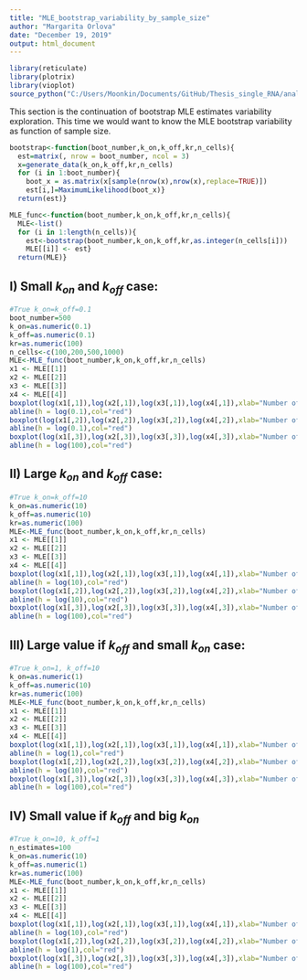 ---
title: "MLE_bootstrap_variability_by_sample_size"
author: "Margarita Orlova"
date: "December 19, 2019"
output: html_document
---

```{r, echo=FALSE}
library(reticulate)
library(plotrix)
library(vioplot)
source_python("C:/Users/Moonkin/Documents/GitHub/Thesis_single_RNA/analysis/MLE.py")
```

This section is the continuation of bootstrap MLE estimates variability exploration. This time we would want to know the MLE bootstrap variability as function of sample size.

```{r}
bootstrap<-function(boot_number,k_on,k_off,kr,n_cells){
  est=matrix(, nrow = boot_number, ncol = 3)
  x=generate_data(k_on,k_off,kr,n_cells)
  for (i in 1:boot_number){
    boot_x = as.matrix(x[sample(nrow(x),nrow(x),replace=TRUE)])
    est[i,]=MaximumLikelihood(boot_x)}
  return(est)}

MLE_func<-function(boot_number,k_on,k_off,kr,n_cells){
  MLE<-list()
  for (i in 1:length(n_cells)){
    est<-bootstrap(boot_number,k_on,k_off,kr,as.integer(n_cells[i]))
    MLE[[i]] <- est}
  return(MLE)}
```


## I) Small $k_{on}$ and $k_{off}$ case:

```{r}
#True k_on=k_off=0.1
boot_number=500
k_on=as.numeric(0.1)
k_off=as.numeric(0.1)
kr=as.numeric(100)
n_cells<-c(100,200,500,1000)
MLE<-MLE_func(boot_number,k_on,k_off,kr,n_cells)
x1 <- MLE[[1]]
x2 <- MLE[[2]]
x3 <- MLE[[3]]
x4 <- MLE[[4]]
boxplot(log(x1[,1]),log(x2[,1]),log(x3[,1]),log(x4[,1]),xlab="Number of cells",names=c("100", "200","500", "1000"),main="k_on MLE bootstrap")
abline(h = log(0.1),col="red")
boxplot(log(x1[,2]),log(x2[,2]),log(x3[,2]),log(x4[,2]),xlab="Number of cells",names=c("100", "200","500", "1000"),main="k_off MLE bootstrap")
abline(h = log(0.1),col="red")
boxplot(log(x1[,3]),log(x2[,3]),log(x3[,3]),log(x4[,3]),xlab="Number of cells",names=c("100", "200","500", "1000"),main="k_r MLE bootstrap")
abline(h = log(100),col="red")
```


## II) Large $k_{on}$ and $k_{off}$ case: 

```{r,echo=FALSE}
#True k_on=k_off=10
k_on=as.numeric(10)
k_off=as.numeric(10)
kr=as.numeric(100)
MLE<-MLE_func(boot_number,k_on,k_off,kr,n_cells)
x1 <- MLE[[1]]
x2 <- MLE[[2]]
x3 <- MLE[[3]]
x4 <- MLE[[4]]
boxplot(log(x1[,1]),log(x2[,1]),log(x3[,1]),log(x4[,1]),xlab="Number of cells",names=c("100", "200","500", "1000"),main="k_on MLE bootstrap")
abline(h = log(10),col="red")
boxplot(log(x1[,2]),log(x2[,2]),log(x3[,2]),log(x4[,2]),xlab="Number of cells",names=c("100", "200","500", "1000"),main="k_off MLE bootstrap")
abline(h = log(10),col="red")
boxplot(log(x1[,3]),log(x2[,3]),log(x3[,3]),log(x4[,3]),xlab="Number of cells",names=c("100", "200","500", "1000"),main="k_r MLE bootstrap")
abline(h = log(100),col="red")
```



## III) Large value if $k_{off}$ and small $k_{on}$ case:

```{r, echo=FALSE}
#True k_on=1, k_off=10
k_on=as.numeric(1)
k_off=as.numeric(10)
kr=as.numeric(100)
MLE<-MLE_func(boot_number,k_on,k_off,kr,n_cells)
x1 <- MLE[[1]]
x2 <- MLE[[2]]
x3 <- MLE[[3]]
x4 <- MLE[[4]]
boxplot(log(x1[,1]),log(x2[,1]),log(x3[,1]),log(x4[,1]),xlab="Number of cells",names=c("100", "200","500", "1000"),main="k_on MLE bootstrap")
abline(h = log(1),col="red")
boxplot(log(x1[,2]),log(x2[,2]),log(x3[,2]),log(x4[,2]),xlab="Number of cells",names=c("100", "200","500", "1000"),main="k_off MLE bootstrap")
abline(h = log(10),col="red")
boxplot(log(x1[,3]),log(x2[,3]),log(x3[,3]),log(x4[,3]),xlab="Number of cells",names=c("100", "200","500", "1000"),main="k_r MLE bootstrap")
abline(h = log(100),col="red")
```



## IV) Small value if $k_{off}$ and big $k_{on}$

```{r, echo=FALSE}
#True k_on=10, k_off=1
n_estimates=100
k_on=as.numeric(10)
k_off=as.numeric(1)
kr=as.numeric(100)
MLE<-MLE_func(boot_number,k_on,k_off,kr,n_cells)
x1 <- MLE[[1]]
x2 <- MLE[[2]]
x3 <- MLE[[3]]
x4 <- MLE[[4]]
boxplot(log(x1[,1]),log(x2[,1]),log(x3[,1]),log(x4[,1]),xlab="Number of cells",names=c("100", "200","500", "1000"),main="k_on MLE bootstrap")
abline(h = log(10),col="red")
boxplot(log(x1[,2]),log(x2[,2]),log(x3[,2]),log(x4[,2]),xlab="Number of cells",names=c("100", "200","500", "1000"),main="k_off MLE bootstrap")
abline(h = log(1),col="red")
boxplot(log(x1[,3]),log(x2[,3]),log(x3[,3]),log(x4[,3]),xlab="Number of cells",names=c("100", "200","500", "1000"),main="k_r MLE bootstrap")
abline(h = log(100),col="red")
```






